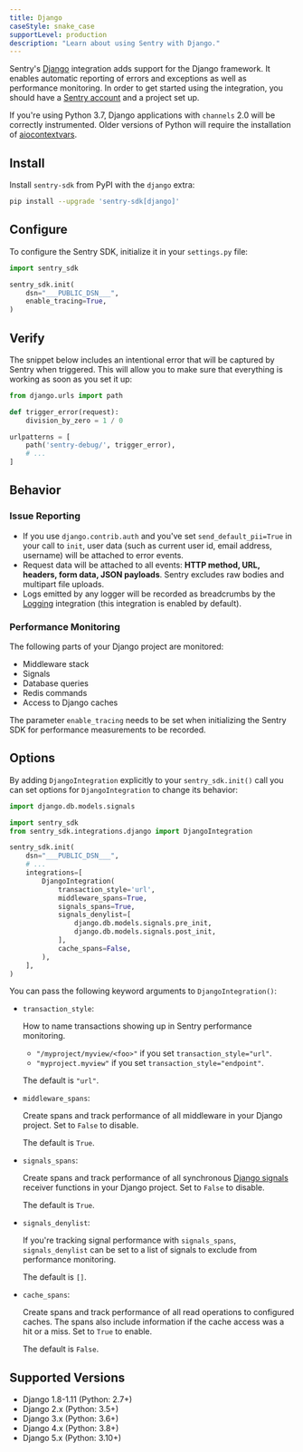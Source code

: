 ```yaml
---
title: Django
caseStyle: snake_case
supportLevel: production
description: "Learn about using Sentry with Django."
---
```


Sentry's [Django](https://www.djangoproject.com/) integration adds support for the Django framework. It enables automatic reporting of errors and exceptions as well as performance monitoring. In order to get started using the integration, you should have a [Sentry account](https://sentry.io) and a project set up.

<Note>

If you're using Python 3.7, Django applications with `channels` 2.0 will be correctly instrumented. Older versions of Python will require the installation of [aiocontextvars](https://pypi.org/project/aiocontextvars/).

</Note>

## Install

Install `sentry-sdk` from PyPI with the `django` extra:

```bash
pip install --upgrade 'sentry-sdk[django]'
```

## Configure

To configure the Sentry SDK, initialize it in your `settings.py` file:

<SignInNote />

```python {filename:settings.py}
import sentry_sdk

sentry_sdk.init(
    dsn="___PUBLIC_DSN___",
    enable_tracing=True,
)
```

## Verify

The snippet below includes an intentional error that will be captured by Sentry when triggered. This will allow you to make sure that everything is working as soon as you set it up:

```python
from django.urls import path

def trigger_error(request):
    division_by_zero = 1 / 0

urlpatterns = [
    path('sentry-debug/', trigger_error),
    # ...
]
```

## Behavior

<Include name="python-uwsgi-warning.mdx" />

### Issue Reporting

- If you use `django.contrib.auth` and you've set `send_default_pii=True` in your call to `init`, user data (such as current user id, email address, username) will be attached to error events.
- Request data will be attached to all events: **HTTP method, URL, headers, form data, JSON payloads**. Sentry excludes raw bodies and multipart file uploads.
- Logs emitted by any logger will be recorded as breadcrumbs by the [Logging](/platforms/python/integrations/logging/) integration (this integration is enabled by default).

### Performance Monitoring

The following parts of your Django project are monitored:

- Middleware stack
- Signals
- Database queries
- Redis commands
- Access to Django caches

<Note>

The parameter `enable_tracing` needs to be set when initializing the Sentry SDK for performance measurements to be recorded.

</Note>

## Options

By adding `DjangoIntegration` explicitly to your `sentry_sdk.init()` call you can set options for `DjangoIntegration` to change its behavior:

<SignInNote />

```python
import django.db.models.signals

import sentry_sdk
from sentry_sdk.integrations.django import DjangoIntegration

sentry_sdk.init(
    dsn="___PUBLIC_DSN___",
    # ...
    integrations=[
        DjangoIntegration(
            transaction_style='url',
            middleware_spans=True,
            signals_spans=True,
            signals_denylist=[
                django.db.models.signals.pre_init, 
                django.db.models.signals.post_init,
            ],
            cache_spans=False,
        ),
    ],
)
```

You can pass the following keyword arguments to `DjangoIntegration()`:

- `transaction_style`:

  How to name transactions showing up in Sentry performance monitoring.

  - `"/myproject/myview/<foo>"` if you set `transaction_style="url"`.
  - `"myproject.myview"` if you set `transaction_style="endpoint"`.

  The default is `"url"`.

- `middleware_spans`:

  Create spans and track performance of all middleware in your Django project. Set to `False` to disable.

  The default is `True`.

- `signals_spans`:

  Create spans and track performance of all synchronous [Django signals](https://docs.djangoproject.com/en/dev/topics/signals/) receiver functions in your Django project. Set to `False` to disable.

  The default is `True`.

- `signals_denylist`:

  If you're tracking signal performance with `signals_spans`, `signals_denylist` can be set to a list of signals to exclude from performance monitoring.

  The default is `[]`.

- `cache_spans`:

  Create spans and track performance of all read operations to configured caches. The spans also include information if the cache access was a hit or a miss. Set to `True` to enable.

  The default is `False`.

## Supported Versions

- Django 1.8-1.11 (Python: 2.7+)
- Django 2.x (Python: 3.5+)
- Django 3.x (Python: 3.6+)
- Django 4.x (Python: 3.8+)
- Django 5.x (Python: 3.10+)
